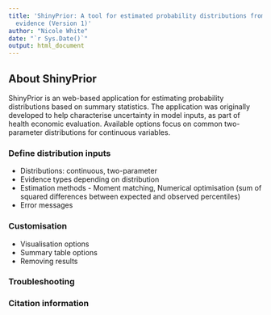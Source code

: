 ```yaml
---
title: 'ShinyPrior: A tool for estimated probability distributions from published
  evidence (Version 1)'
author: "Nicole White"
date: "`r Sys.Date()`"
output: html_document
---
```


## About ShinyPrior

ShinyPrior is an web-based application for estimating probability distributions based on summary statistics. The application was originally developed to help characterise uncertainty in model inputs, as part of health economic evaluation. Available options focus on common two-parameter distributions for continuous variables.


### Define distribution inputs

* Distributions: continuous, two-parameter
* Evidence types depending on distribution
* Estimation methods - Moment matching, Numerical optimisation (sum of squared differences between expected and observed percentiles) 
* Error messages

### Customisation

* Visualisation options
* Summary table options
* Removing results

### Troubleshooting

### Citation information




